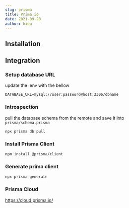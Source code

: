 ```yaml
---
slug: prisma
title: Prima.io
date: 2021-09-20
author: hieu
---
```

## Installation

## Integration
### Setup database URL

update the .env with the bellow
```
DATABASE_URL=mysql://user:password@host:3306/dbname
```

### Introspection

pull the database schema from the remote and save it into `prisma/schema.prisma`
```
npx prisma db pull
```

### Install Prisma Client

```
npm install @prisma/client
```

### Generate prima client
```
npx prisma generate
```
### Prisma Cloud

https://cloud.prisma.io/
